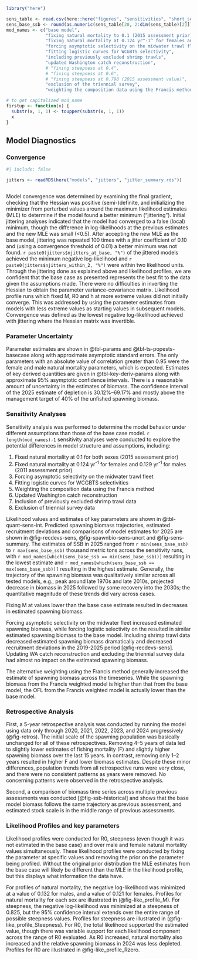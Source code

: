 
```r
library("here")

sens_table <- read.csv(here::here("figures", "sensitivities", "short_sens_table.csv"))
sens_base_ssb <- round(as.numeric(sens_table[28, 2:dim(sens_table)[2]]), 2)
mod_names <- c("base model", 
               "fixing natural mortality to 0.1 (2015 assessment prior)", 
               "fixing natural mortality at 0.124 yr^-1^ for females and 0.129 yr^-1^ for males (2011 assessment prior)", 
               "forcing asymptotic selectivity on the midwater trawl fleet", 
               "fitting logistic curves for WCGBTS selectivity", 
               "including previously excluded shrimp trawls",
               "updated Washington catch reconstruction",
               # "fixing steepness at 0.4", 
               # "fixing steepness at 0.6", 
               # "fixing steepness at 0.798 (2015 assessment value)", 
               "exclusion of the triennial survey",
               "weighting the composition data using the Francis method")

# to get capitalized mod_name
firstup <- function(x) {
  substr(x, 1, 1) <- toupper(substr(x, 1, 1))
  x
}
```

## Model Diagnostics

<!-- Remove intro text: 
Three types of uncertainty are presented for the assessment of widow rockfish. First, uncertainty in the parameter estimates was determined using approximate asymptotic estimates of the standard error. These estimates were based on the maximum likelihood theory that the inverse of the Hessian matrix (the second derivative of the log-likelihood function with respect to the parameter vector) approaches the true uncertainty of the parameter estimates as the sample size approaches infinity. This approach takes into account the uncertainty in the data and supplies correlation estimates between parameters, but does not capture possible skewness in the error distribution of the parameters and may not accurately estimate the standard error in some cases (see [@stewart_comparison_2013]).

The second type of uncertainty that is presented is related to modeling and structural error. This uncertainty cannot be captured in the base model as it is related to errors in the assumptions used in specifying the base model. Therefore, sensitivity analyses were conducted where assumptions were modified to reveal the effect they have on the model results.

Lastly, a major axis of uncertainty was determined from a parameter or structural assumption that results in the greatest change in stock status and advice, and projections were made for different states of nature based upon that parameter or structural assumption.
-->

### Convergence

```r
#| include: false

jitters <- readRDS(here("models", "jitters", "jitter_summary.rds"))



```


Model convergence was determined by examining the final gradient, checking that the Hessian was positive (semi-)definite, and initializing the minimizer from perturbed  values around the maximum likelihood estimates (MLE) to determine if the model found a better minimum (“jittering”). Initial jittering analyses indicated that the model had converged to a false (local) minimum, though the difference in log-likelihoods at the previous estimates and the new MLE was small (<0.5). After accepting the new MLE as the base model, jittering was repeated 100 times with a jitter coefficient of 0.10 and (using a convergence threshold of 0.01) a better minimum was not found. `r paste0(jitters$njitters_at_base, "%")` of the jittered models achieved the minimum negative log-likelihood and `r paste0(jitters$njitters_within_2, "%")` were within two likelihood units. Through the jittering done as explained above and likelihood profiles, we are confident that the base case as presented represents the best fit to the data given the assumptions made. There were no difficulties in inverting the Hessian to obtain the parameter variance-covariance matrix. Likelihood profile runs which fixed M, R0 and h at more extreme values did not initially converge. This was addressed by using the parameter estimates from models with less extreme values as starting values in subsequent models. Convergence was defined as the lowest negative log-likelihood achieved with jittering where the Hessian matrix was invertible. 

### Parameter Uncertainty

Parameter estimates are shown in @tbl-params and @tbl-ts-popests-basecase along with approximate asymptotic standard errors. The only parameters with an absolute value of correlation greater than 0.95 were the female and male natural mortality parameters, which is expected. Estimates of key derived quantities are given in @tbl-key-deriv-params along with approximate 95% asymptotic confidence intervals. There is a reasonable amount of uncertainty in the estimates of biomass. The confidence interval of the 2025 estimate of depletion is 30.12%–69.17% and mostly above the management target of 40% of the unfished spawning biomass.

### Sensitivity Analyses

Sensitivity analysis was performed to determine the model behavior under different assumptions than those of the base case model. `r length(mod_names)-1` sensitivity analyses were conducted to explore the potential differences in model structure and assumptions, including:

1. Fixed natural mortality at 0.1 for both sexes (2015 assessment prior)
2. Fixed natural mortality at 0.124 yr^-1^ for females and 0.129 yr^-1^ for males (2011 assessment prior)
<!--
3. Fixed steepness at 0.4
4. Fixed steepness at 0.6
5. Fixed steepness at 0.798 (2015 assessment value)
-->
4. Forcing asymptotic selectivity on the midwater trawl fleet
5. Fitting logistic curves for WCGBTS selectivities
6. Weighting the composition data using the Francis method
7. Updated Washington catch reconstruction
8. Inclusion of previously excluded shrimp trawl data
9. Exclusion of triennial survey data

Likelihood values and estimates of key parameters are shown in @tbl-quant-sens-int. Predicted spawning biomass trajectories, estimated recruitment deviations and comparisons of model estimates for 2025 are shown in @fig-recdevs-sens, @fig-spawnbio-sens-uncrt and @fig-sens-summary. The estimates of SSB in 2025 ranged from `r min(sens_base_ssb)` to `r max(sens_base_ssb)` thousand metric tons across the sensitivity runs, with `r mod_names[which(sens_base_ssb == min(sens_base_ssb))]` resulting in the lowest estimate and `r mod_names[which(sens_base_ssb == max(sens_base_ssb))]` resulting in the highest estimate. Generally, the trajectory of the spawning biomass was qualitatively similar across all tested models, e.g., peak around late 1970s and late 2010s, projected decrease in biomass in 2025 followed by some recovery into the 2030s; the quantitative magnitude of these trends did vary across cases. 

Fixing M at values lower than the base case estimate resulted in decreases in estimated spawning biomass. 

<!-- Fixing steepness at a value of 0.6 resulted in an increase of the spawning biomass to `r sens_base_ssb[which(mod_names=="fixing steepness at 0.6")]`% and a decrease in equilibrium yield at a SPR50% reference harvest rate, while other tested values for fixed steepness increased spawning biomass slightly (`r sens_base_ssb[which(mod_names=="fixing steepness at 0.4")]`% and `r sens_base_ssb[which(mod_names=="fixing steepness at 0.798 (2015 assessment value)")]`% for steepness at 0.4 and 0.798, respectively) and increasing equilibrium yield at a SPR50% reference harvest rate slightly. Fixing steepness at a value of 0.4 resulted in low recruitment deviations in the 2019-2024 period relative to other tested models and the base model. -->

Forcing asymptotic selectivity on the midwater fleet increased estimated spawning biomass, while forcing logistic selectivity on the \gls{s-wcgbt} resulted in similar estimated spawning biomass to the base model. Including shrimp trawl data decreased estimated spawning biomass dramatically and decreased recruitment deviations in the 2019-2025 period [@fig-recdevs-sens]. Updating WA catch reconstruction and excluding the triennial survey data had almost no impact on the estimated spawning biomass. 

The alternative weighting using the Francis method generally increased the estimate of spawning biomass across the timeseries. While the spawning biomass from the Francis weighted model is higher than that from the base model, the OFL from the Francis weighted model is actually lower than the base model.

### Retrospective Analysis

First, a 5-year retrospective analysis was conducted by running the model using data only through 2020, 2021, 2022, 2023, and 2024 progressively (@fig-retros). The initial scale of the spawning population was basically unchanged for all of these retrospectives. Removing 4–5 years of data led to slightly lower estimates of fishing mortality (F) and slightly higher spawning biomass over the last 15 years. In contrast, removing only 1–2 years resulted in higher F and lower biomass estimates. Despite these minor differences, population trends from all retrospective runs were very close, and there were no consistent patterns as years were removed. No concerning patterns were observed in the retrospective analysis.

Second, a comparison of biomass time series across multiple previous assessments was conducted [@fig-ssb-historical] and shows that the base model biomass follows the same trajectory as previous assessment, and estimated stock scale is in the middle range of previous assessments.

### Likelihood Profiles and key parameters

Likelihood profiles were conducted for R0, steepness (even though it was not estimated in the base case) and over male and female natural mortality values simultaneously. These likelihood profiles were conducted by fixing the parameter at specific values and removing the prior on the parameter being profiled. Without the original prior distribution the MLE estimates from the base case will likely be different than the MLE in the likelihood profile, but this displays what information the data have. 

For profiles of natural mortality, the negative log-likelihood was minimized at a value of 0.132 for males, and a value of 0.121 for females. Profiles for natural mortality for each sex are illustrated in (@fig-like_profile_M). For steepness, the negative log-likelihood was minimized at a steepness of 0.825, but the 95% confidence interval extends over the entire range of possible steepness values. Profiles for steepness are illustrated in (@fig-like_profile_Steepness). For R0, the total likelihood supported the estimated value, though there was variable support for each likelihood component across the range of R0 evaluated. As R0 increased, natural mortality also increased and the relative spawning biomass in 2024 was less depleted. Profiles for R0 are illustrated in @fig-like_profile_Rzero.
